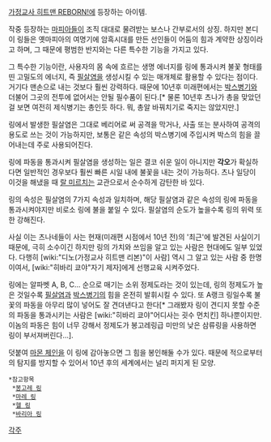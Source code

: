 [[가정교사 히트맨 REBORN!]]에 등장하는 아이템.

작중 등장하는 [[마피아]]들이 조직 대대로 물려받는 보스나 간부로서의 상징. 하지만 본디 이 링들은 옛마피아의 여명기에 암흑시대를 만든 선인들이 어둠의 힘과 계약한 상징이라고 하며, 그 때문에 평범한 반지와는 다른 특수한 기능을 가지고 있다.

그 특수한 기능이란, 사용자의 몸 속에 흐르는 생명 에너지를 링에 통과시켜 불꽃 형태를 띤 고밀도의 에너지, 즉 [[필살염]]을 생성시킬 수 있는 매개체로 활용할 수 있다는 점이다. 거기다 맨손으로 내는 것보다 훨씬 강력하다. 때문에 10년후 미래편에서는 [[박스병기]]와 더불어 그곳의 전투에 없어서는 안될 필수품이 된다.[* 물론 10년후 츠나가 총을 맞았던걸 보면 여전히 제식병기는 총인듯 하다. 뭐, 총알 바꿔치기로 죽지는 않았지만.]

링에서 발생한 필살염은 그대로 베리어로 써 공격을 막거나, 사출 또는 분사하여 공격의 용도로 쓰는 것이 가능하지만, 보통은 같은 속성의 박스병기에 주입시켜 박스의 힘을 끌어내는데 주로 사용되어진다.

링에 파동을 통과시켜 필살염을 생성하는 일은 결코 쉬운 일이 아니지만 '''각오'''가 확실하다면 일반적인 경우보다 훨씬 빠른 시일 내에 불꽃을 내는 것이 가능하다. 츠나 일당이 이것을 해냈을 때 [[랄 미르치]]는 교관으로서 순수하게 감탄한 바 있다.

링의 속성은 필살염의 7가지 속성과 일치하며, 해당 필살염과 같은 속성의 링에 파동을 통과시켜야지만 비로소 링에 불을 붙일 수 있다. 필살염의 순도가 높을수록 링의 위력 또한 강해진다.

사실 이는 츠나네들이 사는 현재(미래편 시점에서 10년 전)의 '최근'에 발견된 사실이기 때문에, 극히 소수이긴 하지만 링의 가치와 쓰임을 알고 있는 사람은 현대에도 일부 있었다. 다행히 [wiki:"디노(가정교사 히트맨 리본)"이 사람] 역시 그 알고 있는 사람 중 한명이여서, [wiki:"히바리 쿄야"자기 제자]에게 선행교육 시켜주었다.

링에는 알파벳 A, B, C... 순으로 매기는 소위 정제도라는 것이 있는데, 링의 정제도가 높은 것일수록 [[필살염]]과 [[박스병기]]의 힘을 온전히 발휘시킬 수 있다. 또 A랭크 링일수록 불꽃의 파동을 아무리 많이 넣어도 잘 견뎌낸다고 한다[* 그래봤자 링이 견디지 못할 수준의 파동을 통과시키는 사람은 [wiki:"히바리 쿄야"어디사는 굇수 먼치킨] 하나뿐이지만. 이놈의 파동은 힘이 너무 강해서 정제도가 봉고레링급 미만의 낮은 삼류링을 사용하면 링이 부서져버린다…].

덧붙여 [[마몬 체인]]을 이 링에 감아놓으면 그 힘을 봉인해둘 수가 있다. 때문에 적으로부터의 탐지를 방지할 수 있어서 10년 후의 세계에서는 널리 퍼지게 된 모양.

 *참고항목
  *[[봉고레 링]]
  *[[마레 링]]
  *[[헬 링]]
  *[[바리아 링]]

[[각주]]
